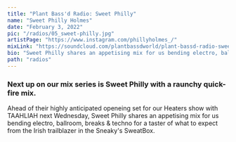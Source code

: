 ---
title: "Plant Bass'd Radio: Sweet Philly"
name: "Sweet Philly Holmes"
date: "February 3, 2022"
pic: "/radios/05_sweet-philly.jpg"
artistPage: "https://www.instagram.com/phillyholmes_/"
mixLink: "https://soundcloud.com/plantbassdworld/plant-bassd-radio-sweet-philly-raunchy-mix"
bio: "Sweet Philly shares an appetising mix for us bending electro, ballroom, breaks & techno"
path: "radios"
---

### Next up on our mix series is Sweet Philly with a raunchy quick-fire mix.

Ahead of their highly anticipated openeing set for our Heaters show with TAAHLIAH next Wednesday, Sweet Philly shares an appetising mix for us bending electro, ballroom, breaks & techno for a taster of what to expect from the Irish trailblazer in the Sneaky's SweatBox.

<Picture alt="Sweet Philly tracklist" size={1200} src="/radios/05_sweey-philly-setlist.jpg" />

<SoundCloud
  url="https://soundcloud.com/plantbassdworld/plant-bassd-radio-sweet-philly-raunchy-mix"
  name="Sweet Philly Raunchy Mix"
  height="120px"
/>

